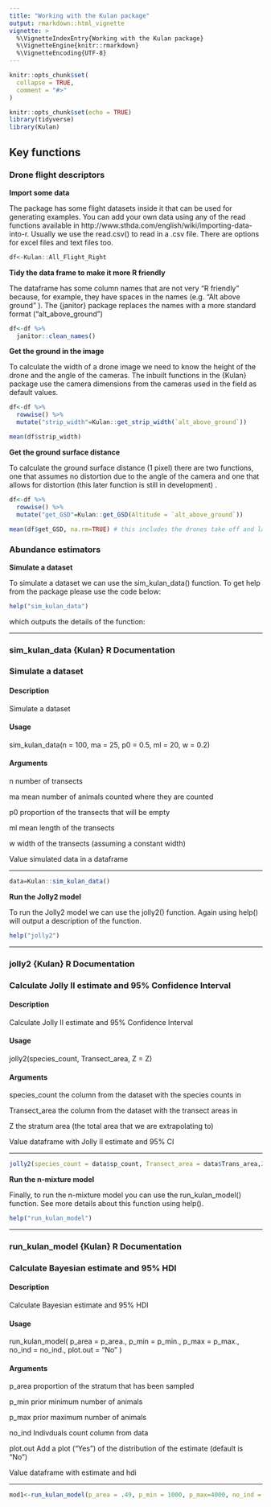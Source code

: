 ```yaml
---
title: "Working with the Kulan package"
output: rmarkdown::html_vignette
vignette: >
  %\VignetteIndexEntry{Working with the Kulan package}
  %\VignetteEngine{knitr::rmarkdown}
  %\VignetteEncoding{UTF-8}
---
```


```r
knitr::opts_chunk$set(
  collapse = TRUE,
  comment = "#>"
)
```


```r
knitr::opts_chunk$set(echo = TRUE)
library(tidyverse)
library(Kulan)
```

## Key functions

### Drone flight descriptors

**Import some data**

The package has some flight datasets inside it that can be used for generating examples. You can add your own data using any of the read functions available in  http://www.sthda.com/english/wiki/importing-data-into-r. Usually we use the read.csv() to read in a .csv file. There are options for excel files and text files too. 


```r
df<-Kulan::All_Flight_Right
```

**Tidy the data frame to make it more R friendly**

The dataframe has some column names that are not very "R friendly" because, for example, they have spaces in the names (e.g. "Alt above ground" ). The {janitor} package replaces the names with a more standard format ("alt_above_ground")

```r
df<-df %>% 
  janitor::clean_names()

```

**Get the ground in the image**

To calculate the width of a drone image we need to know the height of the drone and the angle of the cameras. The inbuilt functions in the {Kulan} package use the camera dimensions from the cameras used in the field as default values. 

```r
df<-df %>%
  rowwise() %>%
  mutate("strip_width"=Kulan::get_strip_width(`alt_above_ground`)) 

mean(df$strip_width)
```

**Get the ground surface distance**

To calculate the ground surface distance (1 pixel) there are two functions, one that assumes no distortion due to the angle of the camera and one that allows for distortion (this later function is still in development) . 

```r

df<-df %>%
  rowwise() %>%
  mutate("get_GSD"=Kulan::get_GSD(Altitude = `alt_above_ground`)) 

mean(df$get_GSD, na.rm=TRUE) # this includes the drones take off and landing phases so needs to be recalculated 
```


### Abundance estimators

**Simulate a dataset**

To simulate a dataset we can use the sim_kulan_data() function. To get help from the package please use the code below:

```r
help("sim_kulan_data")
```

which outputs the details of the function:

--- 

### sim_kulan_data {Kulan}	R Documentation

### Simulate a dataset

#### Description

Simulate a dataset

#### Usage

sim_kulan_data(n = 100, ma = 25, p0 = 0.5, ml = 20, w = 0.2)

#### Arguments

n	number of transects

ma	mean number of animals counted where they are counted

p0 proportion of the transects that will be empty

ml	mean length of the transects

w	width of the transects (assuming a constant width)

Value simulated data in a dataframe

---


```r
data=Kulan::sim_kulan_data()

```


**Run the Jolly2 model**

To run the Jolly2 model we can use the jolly2() function. Again using help() will output a description of the function.

```r
help("jolly2")
```

---

### jolly2 {Kulan}	R Documentation

### Calculate Jolly II estimate and 95% Confidence Interval

#### Description

Calculate Jolly II estimate and 95% Confidence Interval

#### Usage

jolly2(species_count, Transect_area, Z = Z)

#### Arguments
species_count	the column from the dataset with the species counts in

Transect_area	the column from the dataset with the transect areas in

Z	the stratum area (the total area that we are extrapolating to)

Value dataframe with Jolly II estimate and 95% CI

---



```r
jolly2(species_count = data$sp_count, Transect_area = data$Trans_area,Z=164*5)
```


**Run the n-mixture model**

Finally, to run the n-mixture model you can use the run_kulan_model() function. See more details about this function using help(). 

```r
help("run_kulan_model")
```


---

### run_kulan_model {Kulan}	R Documentation

### Calculate Bayesian estimate and 95% HDI

#### Description

Calculate Bayesian estimate and 95% HDI

#### Usage

run_kulan_model(
  p_area = p_area.,
  p_min = p_min.,
  p_max = p_max.,
  no_ind = no_ind.,
  plot.out = "No"
)

#### Arguments

p_area	proportion of the stratum that has been sampled

p_min	prior minimum number of animals

p_max	prior maximum number of animals

no_ind Indivduals count column from data

plot.out Add a plot ("Yes") of the distribution of the estimate (default is "No")

Value dataframe with estimate and hdi

---

```r
mod1<-run_kulan_model(p_area = .49, p_min = 1000, p_max=4000, no_ind = data$sp_count, plot.out = TRUE)
```


